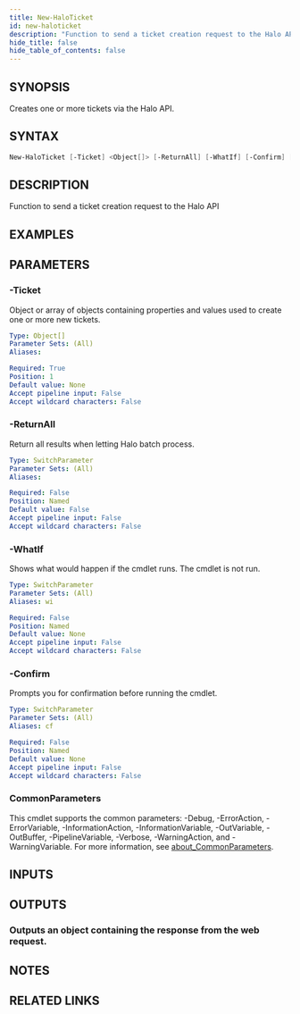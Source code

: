 ```yaml
---
title: New-HaloTicket
id: new-haloticket
description: "Function to send a ticket creation request to the Halo API"
hide_title: false
hide_table_of_contents: false
---
```


## SYNOPSIS

Creates one or more tickets via the Halo API.

## SYNTAX

```powershell
New-HaloTicket [-Ticket] <Object[]> [-ReturnAll] [-WhatIf] [-Confirm] [<CommonParameters>]
```

## DESCRIPTION

Function to send a ticket creation request to the Halo API

## EXAMPLES

## PARAMETERS

### -Ticket

Object or array of objects containing properties and values used to create one or more new tickets.

```yaml
Type: Object[]
Parameter Sets: (All)
Aliases:

Required: True
Position: 1
Default value: None
Accept pipeline input: False
Accept wildcard characters: False
```

### -ReturnAll

Return all results when letting Halo batch process.

```yaml
Type: SwitchParameter
Parameter Sets: (All)
Aliases:

Required: False
Position: Named
Default value: False
Accept pipeline input: False
Accept wildcard characters: False
```

### -WhatIf

Shows what would happen if the cmdlet runs.
The cmdlet is not run.

```yaml
Type: SwitchParameter
Parameter Sets: (All)
Aliases: wi

Required: False
Position: Named
Default value: None
Accept pipeline input: False
Accept wildcard characters: False
```

### -Confirm

Prompts you for confirmation before running the cmdlet.

```yaml
Type: SwitchParameter
Parameter Sets: (All)
Aliases: cf

Required: False
Position: Named
Default value: None
Accept pipeline input: False
Accept wildcard characters: False
```

### CommonParameters

This cmdlet supports the common parameters: -Debug, -ErrorAction, -ErrorVariable, -InformationAction, -InformationVariable, -OutVariable, -OutBuffer, -PipelineVariable, -Verbose, -WarningAction, and -WarningVariable. For more information, see [about_CommonParameters](http://go.microsoft.com/fwlink/?LinkID=113216).

## INPUTS

## OUTPUTS

### Outputs an object containing the response from the web request.

## NOTES

## RELATED LINKS
